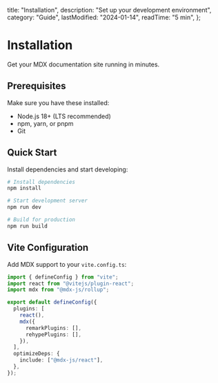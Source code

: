   title: "Installation",
  description: "Set up your development environment",
  category: "Guide",
  lastModified: "2024-01-14",
  readTime: "5 min",
};

# Installation

Get your MDX documentation site running in minutes.

## Prerequisites

Make sure you have these installed:

- Node.js 18+ (LTS recommended)
- npm, yarn, or pnpm
- Git

## Quick Start

Install dependencies and start developing:

```bash
# Install dependencies
npm install

# Start development server
npm run dev

# Build for production
npm run build
```

## Vite Configuration

Add MDX support to your `vite.config.ts`:

```ts
import { defineConfig } from "vite";
import react from "@vitejs/plugin-react";
import mdx from "@mdx-js/rollup";

export default defineConfig({
  plugins: [
    react(),
    mdx({
      remarkPlugins: [],
      rehypePlugins: [],
    }),
  ],
  optimizeDeps: {
    include: ["@mdx-js/react"],
  },
});
```
